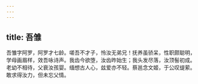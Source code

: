 ```yaml
---
---
---
```

title: 吾雏
---



吾雏字阿罗，阿罗才七龄。嗟吾不才子，怜汝无弟兄！抚养虽骄呆，性职颇聪明，学母画眉样，效吾咏诗声。我齿今欲堕，汝齿昨始生；我头发尽落，汝顶髻初成。老幼不相待，父衰汝孩婴。缅想古人心，兹爱亦不轻。蔡邕念文姬，于公叹缇萦。敢求得汝力，但未忘父情。